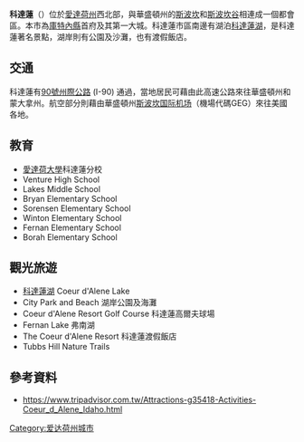{{Infobox settlement
<!-- Basic info ---------------->
| official_name            = 科達蓮<br>Coeur d'Alene, Idaho
| native_name              = <!-- for cities whose native name is not in English -->
| other_name               = 
| settlement_type          = [[市|市]]
| image_skyline            = 2008-1018-021-CoeurdAleneResort.JPG
| imagesize                = 300px
| image_caption            = Coeur d'Alene
| image_flag               = 
| image_seal               = 
| image_shield             = 
| nickname                 = Lake City; CDA
| motto                    = <!-- images and maps ----------->
| image_map                = File:Kootenai County Idaho Incorporated and Unincorporated areas Coeur d'Alene Highlighted 1616750.svg
| map_caption              = Location of Coeur d'Alene in Kootenai County, Idaho.
| pushpin_map              = USA
| pushpin_map_caption      = Location in the United States
| coordinates              = {{coord|47|41|34|N|116|46|48|W|region:US_type:city|display=inline,title}}
<!-- Location ------------------>
| subdivision_type         = 國家
| subdivision_name         = [[美國|美國]]
| subdivision_type1        = [[U.S._state|州]]
| subdivision_name1        = [[愛達荷州|愛達荷州]]
| subdivision_type2        = [[List_of_counties_in_Idaho|縣]]
| subdivision_name2        = [[庫特內縣|庫特內縣]]
| established_title        = 成立
| established_date         = 1878年
| established_title2       = [[建制|建制]]
| established_date2        = 1887年
| government_type          = 
| government_footnotes     = 
| leader_title             = [[市長|市長]]
| leader_name              = Steven Widmyer
| leader_title1            = for places with, say, both a mayor and a city manager
| leader_name1             = 
| unit_pref                = Imperial
| area_footnotes           = <ref name="CenPopGazetteer2016">{{cite web|title=2016 U.S. Gazetteer Files|url=https://www2.census.gov/geo/docs/maps-data/data/gazetteer/2016_Gazetteer/2016_gaz_place_16.txt|publisher=United States Census Bureau|accessdate=Jul 26, 2017|archive-date=2017-03-19|archive-url=https://web.archive.org/web/20170319112436/http://www2.census.gov/geo/docs/maps-data/data/gazetteer/2016_Gazetteer/2016_gaz_place_16.txt|dead-url=no}}</ref>
| area_total_km2           = 41.97
| area_total_sq_mi         = 16.20
| area_land_km2            = 40.77
| area_land_sq_mi          = 15.74
| area_water_km2           = 1.20
| area_water_sq_mi         = 0.46
| area_water_percent       = 
| elevation_footnotes      = <!--for references: use<ref> </ref>  tags-->
| elevation_m              = 667
| elevation_ft             = 2188
<!-- Population   ----------------------->
| population_footnotes     = <ref name ="FactFinder"/>
| population_total         = 44137
| population_as_of         = [[2010_United_States_Census|2010]]
| pop_est_footnotes        = <ref name="USCensusEst2016"/>
| population_est           = 50285
| pop_est_as_of            = 2016
| population_density_km2   = 1233.46
| population_density_sq_mi = 3194.73
| population_urban         = 486,225 (US: [[List_of_United_States_urban_areas|82nd]])
| population_density_urban_km2 = 
| population_density_urban_sq_mi =

| population_metro = 144,265 (US: [[List_of_Metropolitan_Statistical_Areas|283rd]])
| population_density_metro_km2 = 
| population_density_metro_sq_mi = 
| population_blank1_title = [[Combined_Statistical_Area|CSA]]
| population_blank1       = 679,989 (US: [[List_of_Combined_Statistical_Areas|69th]])
<!-- General information  --------------->
| timezone                = [[Pacific_Time_Zone|Pacific]]
| utc_offset              = −8
| timezone_DST            = Pacific
| utc_offset_DST          = −7
<!-- Area/postal codes & others -------->
| postal_code_type        = [[ZIP_code|ZIP code]]
| postal_code             = 83814, 83815
| area_code               = [[Area_code_208|208]]
| blank_name              = [[Federal_Information_Processing_Standard|FIPS code]]
| blank_info              = 16-16750
| blank1_name             = [[Geographic_Names_Information_System|GNIS]] feature ID
| blank1_info             = 0379485
| website                 = {{URL|http://www.cdaid.org}}
}}
'''科達蓮'''（{{lang-en|Coeur d'Alene；音標：/ˌkɔːr dəˈleɪn, ˌkɜːr də ˈleɪn/}}）位於[[愛達荷州|愛達荷州]]西北部，與華盛頓州的[[斯波坎|斯波坎]]和[[斯波坎谷_(华盛顿州)|斯波坎谷]]相連成一個都會區。本市為[[庫特內縣|庫特內縣]]首府及其第一大城。科達蓮市區南邊有湖泊[[科达伦湖|科達蓮湖]]，是科達蓮著名景點，湖岸則有公園及沙灘，也有渡假飯店。

==交通==
科達蓮有[[90號州際公路|90號州際公路]] (I-90) 通過，當地居民可藉由此高速公路來往華盛頓州和蒙大拿州。航空部分則藉由華盛頓州[[斯波坎国际机场|斯波坎国际机场]]（機場代碼GEG）來往美國各地。

==教育==
* [[愛達荷大學|愛達荷大學]]科達蓮分校
* Venture High School
* Lakes Middle School
* Bryan Elementary School
* Sorensen Elementary School
* Winton Elementary School
* Fernan Elementary School
* Borah Elementary School

==觀光旅遊==
* [[科达伦湖|科達蓮湖]] Coeur d'Alene Lake
* City Park and Beach  湖岸公園及海灘
* Coeur d'Alene Resort Golf Course 科達蓮高爾夫球場
* Fernan Lake 弗南湖
* The Coeur d'Alene Resort 科達蓮渡假飯店
* Tubbs Hill Nature Trails

==參考資料==
{{reflist|refs=
<ref name ="FactFinder">{{cite web|title=American FactFinder|url=http://factfinder2.census.gov/faces/nav/jsf/pages/index.xhtml|publisher=[[United_States_Census_Bureau|United States Census Bureau]]|accessdate=2012-12-18|archive-date=2012-02-17|archive-url=https://www.webcitation.org/65WtHj6J5?url=http://factfinder2.census.gov/faces/nav/jsf/pages/index.xhtml|dead-url=no}}</ref>
<ref name="USCensusEst2016">{{cite web|url=https://www.census.gov/programs-surveys/popest/data/tables.2016.html|title=Population and Housing Unit Estimates|accessdate=June 9, 2017|archive-date=2018-06-13|archive-url=https://web.archive.org/web/20180613152514/https://www.census.gov/programs-surveys/popest/data/tables.2016.html|dead-url=no}}</ref>
}}
* https://www.tripadvisor.com.tw/Attractions-g35418-Activities-Coeur_d_Alene_Idaho.html {{Wayback|url=https://www.tripadvisor.com.tw/Attractions-g35418-Activities-Coeur_d_Alene_Idaho.html |date=20180119235335 }}

{{庫特內縣 (愛達荷州)}}

[[Category:爱达荷州城市|Category:爱达荷州城市]]